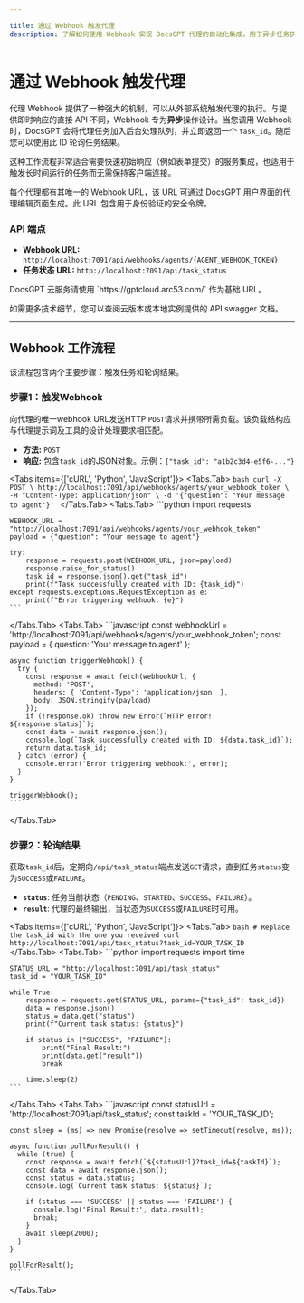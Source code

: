 ```yaml
---

title: 通过 Webhook 触发代理
description: 了解如何使用 Webhook 实现 DocsGPT 代理的自动化集成，用于异步任务执行。
---
```



# 通过 Webhook 触发代理

代理 Webhook 提供了一种强大的机制，可以从外部系统触发代理的执行。与提供即时响应的直接 API 不同，Webhook 专为**异步**操作设计。当您调用 Webhook 时，DocsGPT 会将代理任务加入后台处理队列，并立即返回一个 `task_id`。随后您可以使用此 ID 轮询任务结果。

这种工作流程非常适合需要快速初始响应（例如表单提交）的服务集成，也适用于触发长时间运行的任务而无需保持客户端连接。

每个代理都有其唯一的 Webhook URL，该 URL 可通过 DocsGPT 用户界面的代理编辑页面生成。此 URL 包含用于身份验证的安全令牌。

### API 端点

- **Webhook URL:** `http://localhost:7091/api/webhooks/agents/{AGENT_WEBHOOK_TOKEN}`
- **任务状态 URL:** `http://localhost:7091/api/task_status`

<Callout type="info">
DocsGPT 云服务请使用 `https://gptcloud.arc53.com/` 作为基础 URL。
</Callout>

如需更多技术细节，您可以查阅云版本或本地实例提供的 API swagger 文档。

---

## Webhook 工作流程

该流程包含两个主要步骤：触发任务和轮询结果。

### 步骤1：触发Webhook

向代理的唯一webhook URL发送HTTP `POST`请求并携带所需负载。该负载结构应与代理提示词及工具的设计处理要求相匹配。

-   **方法:** `POST`
-   **响应:** 包含`task_id`的JSON对象。示例：`{"task_id": "a1b2c3d4-e5f6-..."}`

<Tabs items={['cURL', 'Python', 'JavaScript']}>
  <Tabs.Tab>
    ```bash
    curl -X POST \
      http://localhost:7091/api/webhooks/agents/your_webhook_token \
      -H "Content-Type: application/json" \
      -d '{"question": "Your message to agent"}'
    ```
  </Tabs.Tab>
  <Tabs.Tab>
    ```python
    import requests

    WEBHOOK_URL = "http://localhost:7091/api/webhooks/agents/your_webhook_token"
    payload = {"question": "Your message to agent"}

    try:
        response = requests.post(WEBHOOK_URL, json=payload)
        response.raise_for_status()
        task_id = response.json().get("task_id")
        print(f"Task successfully created with ID: {task_id}")
    except requests.exceptions.RequestException as e:
        print(f"Error triggering webhook: {e}")
    ```
  </Tabs.Tab>
  <Tabs.Tab>
    ```javascript
    const webhookUrl = 'http://localhost:7091/api/webhooks/agents/your_webhook_token';
    const payload = { question: 'Your message to agent' };

    async function triggerWebhook() {
      try {
        const response = await fetch(webhookUrl, {
          method: 'POST',
          headers: { 'Content-Type': 'application/json' },
          body: JSON.stringify(payload)
        });
        if (!response.ok) throw new Error(`HTTP error! ${response.status}`);
        const data = await response.json();
        console.log(`Task successfully created with ID: ${data.task_id}`);
        return data.task_id;
      } catch (error) {
        console.error('Error triggering webhook:', error);
      }
    }
    
    triggerWebhook();
    ```
  </Tabs.Tab>
</Tabs>

### 步骤2：轮询结果

获取`task_id`后，定期向`/api/task_status`端点发送`GET`请求，直到任务`status`变为`SUCCESS`或`FAILURE`。

- **`status`**: 任务当前状态（`PENDING`、`STARTED`、`SUCCESS`、`FAILURE`）。
- **`result`**: 代理的最终输出，当状态为`SUCCESS`或`FAILURE`时可用。

<Tabs items={['cURL', 'Python', 'JavaScript']}>
  <Tabs.Tab>
    ```bash
    # Replace the task_id with the one you received
    curl http://localhost:7091/api/task_status?task_id=YOUR_TASK_ID
    ```
  </Tabs.Tab>
  <Tabs.Tab>
    ```python
    import requests
    import time

    STATUS_URL = "http://localhost:7091/api/task_status"
    task_id = "YOUR_TASK_ID"

    while True:
        response = requests.get(STATUS_URL, params={"task_id": task_id})
        data = response.json()
        status = data.get("status")
        print(f"Current task status: {status}")

        if status in ["SUCCESS", "FAILURE"]:
            print("Final Result:")
            print(data.get("result"))
            break
        
        time.sleep(2)
    ```
  </Tabs.Tab>
  <Tabs.Tab>
    ```javascript
    const statusUrl = 'http://localhost:7091/api/task_status';
    const taskId = 'YOUR_TASK_ID';

    const sleep = (ms) => new Promise(resolve => setTimeout(resolve, ms));

    async function pollForResult() {
      while (true) {
        const response = await fetch(`${statusUrl}?task_id=${taskId}`);
        const data = await response.json();
        const status = data.status;
        console.log(`Current task status: ${status}`);

        if (status === 'SUCCESS' || status === 'FAILURE') {
          console.log('Final Result:', data.result);
          break;
        }
        await sleep(2000);
      }
    }

    pollForResult();
    ```
  </Tabs.Tab>
</Tabs>